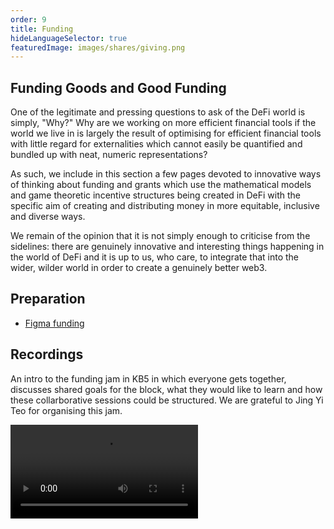 ```yaml
---
order: 9
title: Funding
hideLanguageSelector: true
featuredImage: images/shares/giving.png
---
```


## Funding Goods and Good Funding

One of the legitimate and pressing questions to ask of the DeFi world is simply, "Why?" Why are we working on more efficient financial tools if the world we live in is largely the result of optimising for efficient financial tools with little regard for externalities which cannot easily be quantified and bundled up with neat, numeric representations?

As such, we include in this section a few pages devoted to innovative ways of thinking about funding and grants which use the mathematical models and game theoretic incentive structures being created in DeFi with the specific aim of creating and distributing money in more equitable, inclusive and diverse ways. 

We remain of the opinion that it is not simply enough to criticise from the sidelines: there are genuinely innovative and interesting things happening in the world of DeFi and it is up to us, who care, to integrate that into the wider, wilder world in order to create a genuinely better web3.

## Preparation

- [Figma funding](https://www.figma.com/file/bgO0UVUvwQ04QFtDM341YL/Jam---Funding?node-id=11%3A1307)

## Recordings

An intro to the funding jam in KB5 in which everyone gets together, discusses shared goals for the block, what they would like to learn and how these collarborative sessions could be structured. We are grateful to Jing Yi Teo for organising this jam.

<Video src="https://www.youtube-nocookie.com/embed/JQhS5C8D68U" />

Vivek and Kevin Seagreaves then joined to dive deeper into the realities of findung funding and getting grants in web3 as it stands today (15/3/2022)

<Video src="https://www.youtube-nocookie.com/embed/j6_ar1hXqhU" />